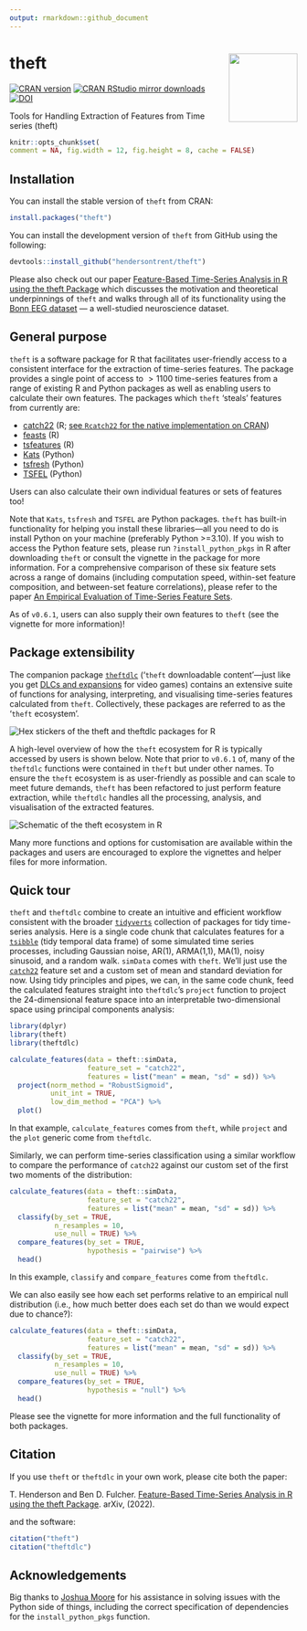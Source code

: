 ```yaml
---
output: rmarkdown::github_document
---
```


# theft <img src="man/figures/logo.png" align="right" width="120" />

[![CRAN version](https://www.r-pkg.org/badges/version/theft)](https://www.r-pkg.org/pkg/theft)
[![CRAN RStudio mirror downloads](https://cranlogs.r-pkg.org/badges/theft)](https://www.r-pkg.org/pkg/theft)
[![DOI](https://zenodo.org/badge/351259952.svg)](https://zenodo.org/badge/latestdoi/351259952)

Tools for Handling Extraction of Features from Time series (theft)

```r
knitr::opts_chunk$set(
comment = NA, fig.width = 12, fig.height = 8, cache = FALSE)
```

## Installation

You can install the stable version of `theft` from CRAN:

```r
install.packages("theft")
```

You can install the development version of `theft` from GitHub using the following:

```r
devtools::install_github("hendersontrent/theft")
```

Please also check out our paper [Feature-Based Time-Series Analysis in R using the theft Package](https://arxiv.org/abs/2208.06146) which discusses the motivation and theoretical underpinnings of `theft` and walks through all of its functionality using the [Bonn EEG dataset](https://pubmed.ncbi.nlm.nih.gov/11736210/) --- a well-studied neuroscience dataset.

## General purpose

`theft` is a software package for R that facilitates user-friendly access to a consistent interface for the extraction of time-series features. The package provides a single point of access to $>1100$ time-series features from a range of existing R and Python packages as well as enabling users to calculate their own features. The packages which `theft` 'steals' features from currently are:

* [catch22](https://link.springer.com/article/10.1007/s10618-019-00647-x) (R; [see `Rcatch22` for the native implementation on CRAN](https://github.com/hendersontrent/Rcatch22))
* [feasts](https://feasts.tidyverts.org) (R)
* [tsfeatures](https://github.com/robjhyndman/tsfeatures) (R)
* [Kats](https://facebookresearch.github.io/Kats/) (Python)
* [tsfresh](https://tsfresh.com) (Python)
* [TSFEL](https://tsfel.readthedocs.io/en/latest/) (Python)

Users can also calculate their own individual features or sets of features too!

Note that `Kats`, `tsfresh` and `TSFEL` are Python packages. `theft` has built-in functionality for helping you install these libraries---all you need to do is install Python on your machine (preferably Python >=3.10). If you wish to access the Python feature sets, please run `?install_python_pkgs` in R after downloading `theft` or consult the vignette in the package for more information. For a comprehensive comparison of these six feature sets across a range of domains (including computation speed, within-set feature composition, and between-set feature correlations), please refer to the paper [An Empirical Evaluation of Time-Series Feature Sets](https://ieeexplore.ieee.org/document/9679937).

As of `v0.6.1`, users can also supply their own features to `theft` (see the vignette for more information)!

## Package extensibility

The companion package [`theftdlc`](https://github.com/hendersontrent/theftdlc) ('`theft` downloadable content'---just like you get [DLCs and expansions](https://en.bandainamcoent.eu/elden-ring/elden-ring/shadow-of-the-erdtree) for video games) contains an extensive suite of functions for analysing, interpreting, and visualising time-series features calculated from `theft`. Collectively, these packages are referred to as the '`theft` ecosystem'.

<img src="man/figures/theft-packages.png" alt="Hex stickers of the theft and theftdlc packages for R" />

A high-level overview of how the `theft` ecosystem for R is typically accessed by users is shown below. Note that prior to `v0.6.1` of, many of the `theftdlc` functions were contained in `theft` but under other names. To ensure the `theft` ecosystem is as user-friendly as possible and can scale to meet future demands, `theft` has been refactored to just perform feature extraction, while `theftdlc` handles all the processing, analysis, and visualisation of the extracted features.

<img src="man/figures/workflow-graphic_ecosystem-final.png" alt="Schematic of the theft ecosystem in R" />

Many more functions and options for customisation are available within the packages and users are encouraged to explore the vignettes and helper files for more information.

## Quick tour

`theft` and `theftdlc` combine to create an intuitive and efficient workflow consistent with the broader [`tidyverts`](https://tidyverts.org) collection of packages for tidy time-series analysis. Here is a single code chunk that calculates features for a [`tsibble`](https://tsibble.tidyverts.org) (tidy temporal data frame) of some simulated time series processes, including Gaussian noise, AR(1), ARMA(1,1), MA(1), noisy sinusoid, and a random walk. `simData` comes with `theft`. We'll just use the [`catch22`](https://github.com/hendersontrent/Rcatch22) feature set and a custom set of mean and standard deviation for now. Using tidy principles and pipes, we can, in the same code chunk, feed the calculated features straight into `theftdlc`'s `project` function to project the 24-dimensional feature space into an interpretable two-dimensional space using principal components analysis:

```r
library(dplyr)
library(theft)
library(theftdlc)

calculate_features(data = theft::simData, 
                   feature_set = "catch22",
                   features = list("mean" = mean, "sd" = sd)) %>%
  project(norm_method = "RobustSigmoid",
          unit_int = TRUE,
          low_dim_method = "PCA") %>%
  plot()
```

In that example, `calculate_features` comes from `theft`, while `project` and the `plot` generic come from `theftdlc`.

Similarly, we can perform time-series classification using a similar workflow to compare the performance of `catch22` against our custom set of the first two moments of the distribution:

```r
calculate_features(data = theft::simData, 
                   feature_set = "catch22",
                   features = list("mean" = mean, "sd" = sd)) %>%
  classify(by_set = TRUE,
           n_resamples = 10,
           use_null = TRUE) %>%
  compare_features(by_set = TRUE,
                   hypothesis = "pairwise") %>%
  head()
```

In this example, `classify` and `compare_features` come from `theftdlc`.

We can also easily see how each set performs relative to an empirical null distribution (i.e., how much better does each set do than we would expect due to chance?):

```r
calculate_features(data = theft::simData, 
                   feature_set = "catch22",
                   features = list("mean" = mean, "sd" = sd)) %>%
  classify(by_set = TRUE,
           n_resamples = 10,
           use_null = TRUE) %>%
  compare_features(by_set = TRUE,
                   hypothesis = "null") %>%
  head()
```

Please see the vignette for more information and the full functionality of both packages.

## Citation

If you use `theft` or `theftdlc` in your own work, please cite both the paper:

T. Henderson and Ben D. Fulcher. [Feature-Based Time-Series Analysis in R using the theft Package](https://arxiv.org/abs/2208.06146). arXiv, (2022).

and the software:

```r
citation("theft")
citation("theftdlc")
```

## Acknowledgements

Big thanks to [Joshua Moore](https://github.com/joshuabmoore) for his assistance in solving issues with the Python side of things, including the correct specification of dependencies for the `install_python_pkgs` function.
